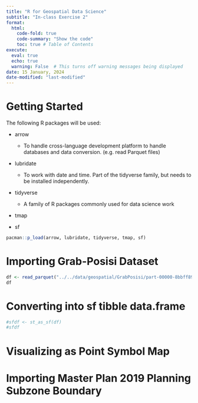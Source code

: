 ```yaml
---
title: "R for Geospatial Data Science"
subtitle: "In-class Exercise 2"
format:
  html:
    code-fold: true
    code-summary: "Show the code"
    toc: true # Table of Contents
execute:
  eval: true
  echo: true
  warning: False  # This turns off warning messages being displayed
date: 15 January, 2024
date-modified: "last-modified"
---
```


# Getting Started

The following R packages will be used:

-   arrow

    -   To handle cross-language development platform to handle databases and data conversion. (e.g. read Parquet files)

-   lubridate

    -   To work with date and time. Part of the tidyverse family, but needs to be installed independently.

-   tidyverse

    -   A family of R packages commonly used for data science work

-   tmap

-   sf

```r
pacman::p_load(arrow, lubridate, tidyverse, tmap, sf)
```

# Importing Grab-Posisi Dataset

```r
df <- read_parquet("../../data/geospatial/GrabPosisi/part-00000-8bbff892-97d2-4011-9961-703e38972569.c000.snappy.parquet")
df
```

# Converting into sf tibble data.frame

```r
#sfdf <- st_as_sf(df)
#sfdf
```

# Visualizing as Point Symbol Map

# Importing Master Plan 2019 Planning Subzone Boundary
